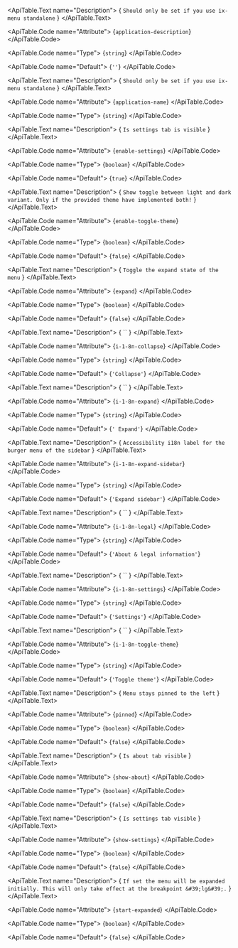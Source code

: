 <ApiTable id="property-applicationDescription">
  <ApiTable.PropertyHeader name="applicationDescription" singleFramework="">
  </ApiTable.PropertyHeader>

  <ApiTable.Text name="Description">
    { `Should only be set if you use ix-menu standalone` }
  </ApiTable.Text>

  <ApiTable.Code name="Attribute">
    {`application-description`}
  </ApiTable.Code>

  <ApiTable.Code name="Type">
   {`string`}
  </ApiTable.Code>

  <ApiTable.Code name="Default">
    {`''`}
  </ApiTable.Code>

</ApiTable>
<ApiTable id="property-applicationName">
  <ApiTable.PropertyHeader name="applicationName" singleFramework="">
  </ApiTable.PropertyHeader>

  <ApiTable.Text name="Description">
    { `Should only be set if you use ix-menu standalone` }
  </ApiTable.Text>

  <ApiTable.Code name="Attribute">
    {`application-name`}
  </ApiTable.Code>

  <ApiTable.Code name="Type">
   {`string`}
  </ApiTable.Code>


</ApiTable>
<ApiTable id="property-enableSettings">
  <ApiTable.PropertyHeader name="enableSettings" singleFramework="">
  </ApiTable.PropertyHeader>

  <ApiTable.Text name="Description">
    { `Is settings tab is visible` }
  </ApiTable.Text>

  <ApiTable.Code name="Attribute">
    {`enable-settings`}
  </ApiTable.Code>

  <ApiTable.Code name="Type">
   {`boolean`}
  </ApiTable.Code>

  <ApiTable.Code name="Default">
    {`true`}
  </ApiTable.Code>

</ApiTable>
<ApiTable id="property-enableToggleTheme">
  <ApiTable.PropertyHeader name="enableToggleTheme" singleFramework="">
  </ApiTable.PropertyHeader>

  <ApiTable.Text name="Description">
    { `Show toggle between light and dark variant. Only if the provided theme have implemented both!` }
  </ApiTable.Text>

  <ApiTable.Code name="Attribute">
    {`enable-toggle-theme`}
  </ApiTable.Code>

  <ApiTable.Code name="Type">
   {`boolean`}
  </ApiTable.Code>

  <ApiTable.Code name="Default">
    {`false`}
  </ApiTable.Code>

</ApiTable>
<ApiTable id="property-expand">
  <ApiTable.PropertyHeader name="expand" singleFramework="">
  </ApiTable.PropertyHeader>

  <ApiTable.Text name="Description">
    { `Toggle the expand state of the menu` }
  </ApiTable.Text>

  <ApiTable.Code name="Attribute">
    {`expand`}
  </ApiTable.Code>

  <ApiTable.Code name="Type">
   {`boolean`}
  </ApiTable.Code>

  <ApiTable.Code name="Default">
    {`false`}
  </ApiTable.Code>

</ApiTable>
<ApiTable id="property-i18nCollapse">
  <ApiTable.PropertyHeader name="i18nCollapse" singleFramework="">
  </ApiTable.PropertyHeader>

  <ApiTable.Text name="Description">
    { `` }
  </ApiTable.Text>

  <ApiTable.Code name="Attribute">
    {`i-1-8n-collapse`}
  </ApiTable.Code>

  <ApiTable.Code name="Type">
   {`string`}
  </ApiTable.Code>

  <ApiTable.Code name="Default">
    {`'Collapse'`}
  </ApiTable.Code>

</ApiTable>
<ApiTable id="property-i18nExpand">
  <ApiTable.PropertyHeader name="i18nExpand" singleFramework="">
  </ApiTable.PropertyHeader>

  <ApiTable.Text name="Description">
    { `` }
  </ApiTable.Text>

  <ApiTable.Code name="Attribute">
    {`i-1-8n-expand`}
  </ApiTable.Code>

  <ApiTable.Code name="Type">
   {`string`}
  </ApiTable.Code>

  <ApiTable.Code name="Default">
    {`' Expand'`}
  </ApiTable.Code>

</ApiTable>
<ApiTable id="property-i18nExpandSidebar">
  <ApiTable.PropertyHeader name="i18nExpandSidebar" singleFramework="">
  </ApiTable.PropertyHeader>

  <ApiTable.Text name="Description">
    { `Accessibility i18n label for the burger menu of the sidebar` }
  </ApiTable.Text>

  <ApiTable.Code name="Attribute">
    {`i-1-8n-expand-sidebar`}
  </ApiTable.Code>

  <ApiTable.Code name="Type">
   {`string`}
  </ApiTable.Code>

  <ApiTable.Code name="Default">
    {`'Expand sidebar'`}
  </ApiTable.Code>

</ApiTable>
<ApiTable id="property-i18nLegal">
  <ApiTable.PropertyHeader name="i18nLegal" singleFramework="">
  </ApiTable.PropertyHeader>

  <ApiTable.Text name="Description">
    { `` }
  </ApiTable.Text>

  <ApiTable.Code name="Attribute">
    {`i-1-8n-legal`}
  </ApiTable.Code>

  <ApiTable.Code name="Type">
   {`string`}
  </ApiTable.Code>

  <ApiTable.Code name="Default">
    {`'About & legal information'`}
  </ApiTable.Code>

</ApiTable>
<ApiTable id="property-i18nSettings">
  <ApiTable.PropertyHeader name="i18nSettings" singleFramework="">
  </ApiTable.PropertyHeader>

  <ApiTable.Text name="Description">
    { `` }
  </ApiTable.Text>

  <ApiTable.Code name="Attribute">
    {`i-1-8n-settings`}
  </ApiTable.Code>

  <ApiTable.Code name="Type">
   {`string`}
  </ApiTable.Code>

  <ApiTable.Code name="Default">
    {`'Settings'`}
  </ApiTable.Code>

</ApiTable>
<ApiTable id="property-i18nToggleTheme">
  <ApiTable.PropertyHeader name="i18nToggleTheme" singleFramework="">
  </ApiTable.PropertyHeader>

  <ApiTable.Text name="Description">
    { `` }
  </ApiTable.Text>

  <ApiTable.Code name="Attribute">
    {`i-1-8n-toggle-theme`}
  </ApiTable.Code>

  <ApiTable.Code name="Type">
   {`string`}
  </ApiTable.Code>

  <ApiTable.Code name="Default">
    {`'Toggle theme'`}
  </ApiTable.Code>

</ApiTable>
<ApiTable id="property-pinned">
  <ApiTable.PropertyHeader name="pinned" singleFramework="">
  </ApiTable.PropertyHeader>

  <ApiTable.Text name="Description">
    { `Menu stays pinned to the left` }
  </ApiTable.Text>

  <ApiTable.Code name="Attribute">
    {`pinned`}
  </ApiTable.Code>

  <ApiTable.Code name="Type">
   {`boolean`}
  </ApiTable.Code>

  <ApiTable.Code name="Default">
    {`false`}
  </ApiTable.Code>

</ApiTable>
<ApiTable id="property-showAbout">
  <ApiTable.PropertyHeader name="showAbout" singleFramework="">
  </ApiTable.PropertyHeader>

  <ApiTable.Text name="Description">
    { `Is about tab visible` }
  </ApiTable.Text>

  <ApiTable.Code name="Attribute">
    {`show-about`}
  </ApiTable.Code>

  <ApiTable.Code name="Type">
   {`boolean`}
  </ApiTable.Code>

  <ApiTable.Code name="Default">
    {`false`}
  </ApiTable.Code>

</ApiTable>
<ApiTable id="property-showSettings">
  <ApiTable.PropertyHeader name="showSettings" singleFramework="">
  </ApiTable.PropertyHeader>

  <ApiTable.Text name="Description">
    { `Is settings tab visible` }
  </ApiTable.Text>

  <ApiTable.Code name="Attribute">
    {`show-settings`}
  </ApiTable.Code>

  <ApiTable.Code name="Type">
   {`boolean`}
  </ApiTable.Code>

  <ApiTable.Code name="Default">
    {`false`}
  </ApiTable.Code>

</ApiTable>
<ApiTable id="property-startExpanded">
  <ApiTable.PropertyHeader name="startExpanded" singleFramework="">
  </ApiTable.PropertyHeader>

  <ApiTable.Text name="Description">
    { `If set the menu will be expanded initially. This will only take effect at the breakpoint &#39;lg&#39;.` }
  </ApiTable.Text>

  <ApiTable.Code name="Attribute">
    {`start-expanded`}
  </ApiTable.Code>

  <ApiTable.Code name="Type">
   {`boolean`}
  </ApiTable.Code>

  <ApiTable.Code name="Default">
    {`false`}
  </ApiTable.Code>

</ApiTable>
